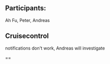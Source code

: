 ==Participants:==

Ah Fu, Peter, Andreas 

== Cruisecontrol == 

notifications don't work, Andreas will investigate

==